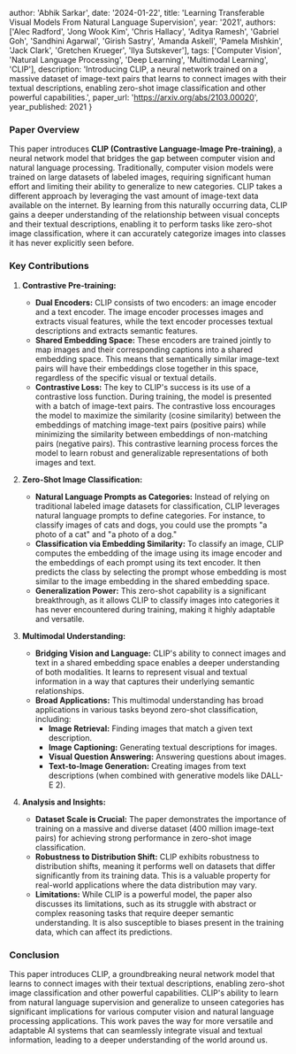 
  author: 'Abhik Sarkar',
  date: '2024-01-22',
  title: 'Learning Transferable Visual Models From Natural Language Supervision',
  year: '2021',
  authors: ['Alec Radford', 'Jong Wook Kim', 'Chris Hallacy', 'Aditya Ramesh', 'Gabriel Goh', 'Sandhini Agarwal', 'Girish Sastry', 'Amanda Askell', 'Pamela Mishkin', 'Jack Clark', 'Gretchen Krueger', 'Ilya Sutskever'],
  tags: ['Computer Vision', 'Natural Language Processing', 'Deep Learning', 'Multimodal Learning', 'CLIP'],
  description: 'Introducing CLIP, a neural network trained on a massive dataset of image-text pairs that learns to connect images with their textual descriptions, enabling zero-shot image classification and other powerful capabilities.',
  paper_url: 'https://arxiv.org/abs/2103.00020',
  year_published: 2021
}


### Paper Overview

This paper introduces **CLIP (Contrastive Language-Image Pre-training)**, a neural network model that bridges the gap between computer vision and natural language processing.  Traditionally, computer vision models were trained on large datasets of labeled images, requiring significant human effort and limiting their ability to generalize to new categories. CLIP takes a different approach by leveraging the vast amount of image-text data available on the internet. By learning from this naturally occurring data, CLIP gains a deeper understanding of the relationship between visual concepts and their textual descriptions, enabling it to perform tasks like zero-shot image classification, where it can accurately categorize images into classes it has never explicitly seen before.

### Key Contributions

1. **Contrastive Pre-training:**
   - **Dual Encoders:** CLIP consists of two encoders: an image encoder and a text encoder. The image encoder processes images and extracts visual features, while the text encoder processes textual descriptions and extracts semantic features.
   - **Shared Embedding Space:** These encoders are trained jointly to map images and their corresponding captions into a shared embedding space. This means that semantically similar image-text pairs will have their embeddings close together in this space, regardless of the specific visual or textual details.
   - **Contrastive Loss:**  The key to CLIP's success is its use of a contrastive loss function. During training, the model is presented with a batch of image-text pairs. The contrastive loss encourages the model to maximize the similarity (cosine similarity) between the embeddings of matching image-text pairs (positive pairs) while minimizing the similarity between embeddings of non-matching pairs (negative pairs). This contrastive learning process forces the model to learn robust and generalizable representations of both images and text.

2. **Zero-Shot Image Classification:**
   - **Natural Language Prompts as Categories:**  Instead of relying on traditional labeled image datasets for classification, CLIP leverages natural language prompts to define categories. For instance, to classify images of cats and dogs, you could use the prompts "a photo of a cat" and "a photo of a dog."
   - **Classification via Embedding Similarity:** To classify an image, CLIP computes the embedding of the image using its image encoder and the embeddings of each prompt using its text encoder. It then predicts the class by selecting the prompt whose embedding is most similar to the image embedding in the shared embedding space.
   - **Generalization Power:** This zero-shot capability is a significant breakthrough, as it allows CLIP to classify images into categories it has never encountered during training, making it highly adaptable and versatile.

3. **Multimodal Understanding:**
   - **Bridging Vision and Language:** CLIP's ability to connect images and text in a shared embedding space enables a deeper understanding of both modalities. It learns to represent visual and textual information in a way that captures their underlying semantic relationships.
   - **Broad Applications:** This multimodal understanding has broad applications in various tasks beyond zero-shot classification, including:
     - **Image Retrieval:**  Finding images that match a given text description.
     - **Image Captioning:** Generating textual descriptions for images.
     - **Visual Question Answering:** Answering questions about images.
     - **Text-to-Image Generation:** Creating images from text descriptions (when combined with generative models like DALL-E 2).

4. **Analysis and Insights:**
   - **Dataset Scale is Crucial:** The paper demonstrates the importance of training on a massive and diverse dataset (400 million image-text pairs) for achieving strong performance in zero-shot image classification.
   - **Robustness to Distribution Shift:** CLIP exhibits robustness to distribution shifts, meaning it performs well on datasets that differ significantly from its training data. This is a valuable property for real-world applications where the data distribution may vary.
   - **Limitations:**  While CLIP is a powerful model, the paper also discusses its limitations, such as its struggle with abstract or complex reasoning tasks that require deeper semantic understanding. It is also susceptible to biases present in the training data, which can affect its predictions.

### Conclusion

This paper introduces CLIP, a groundbreaking neural network model that learns to connect images with their textual descriptions, enabling zero-shot image classification and other powerful capabilities. CLIP's ability to learn from natural language supervision and generalize to unseen categories has significant implications for various computer vision and natural language processing applications. This work paves the way for more versatile and adaptable AI systems that can seamlessly integrate visual and textual information, leading to a deeper understanding of the world around us.